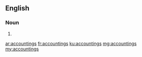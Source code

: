 ==English==

===Noun===
{{head|en|plural}}

# {{plural of|accounting|lang=en|nocat=1}}

[[ar:accountings]]
[[fr:accountings]]
[[ku:accountings]]
[[mg:accountings]]
[[my:accountings]]